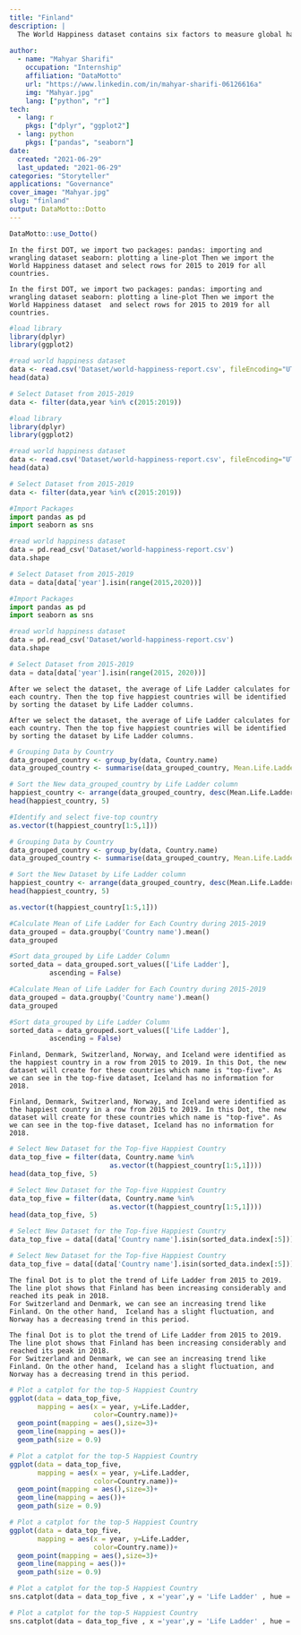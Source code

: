 ```yaml
---
title: "Finland"
description: |
  The World Happiness dataset contains six factors to measure global happiness: life expectancy, economics, social support, absence of corruption, freedom, and generosity. These factors were reported for 166 countries around the world from 2005 to 2020. In this Dotto, we want to find the top five happiest countries then plot the happiness rate for these countries from 2015 to 2019.
  
author:
  - name: "Mahyar Sharifi"
    occupation: "Internship"
    affiliation: "DataMotto"
    url: "https://www.linkedin.com/in/mahyar-sharifi-06126616a"
    img: "Mahyar.jpg"
    lang: ["python", "r"]
tech:
  - lang: r
    pkgs: ["dplyr", "ggplot2"]
  - lang: python
    pkgs: ["pandas", "seaborn"]
date:
  created: "2021-06-29"
  last_updated: "2021-06-29"
categories: "Storyteller"
applications: "Governance"
cover_image: "Mahyar.jpg"
slug: "finland"
output: DataMotto::Dotto
---
```


```r
DataMotto::use_Dotto()
```

<!-- Dot 1, lang: r, python ------------------------------------------------>

```block
In the first DOT, we import two packages: pandas: importing and wrangling dataset seaborn: plotting a line-plot Then we import the World Happiness dataset and select rows for 2015 to 2019 for all countries.

```

```block
In the first DOT, we import two packages: pandas: importing and wrangling dataset seaborn: plotting a line-plot Then we import the World Happiness dataset  and select rows for 2015 to 2019 for all countries.

```


```r
#load library
library(dplyr)
library(ggplot2)

#read world happiness dataset
data <- read.csv('Dataset/world-happiness-report.csv', fileEncoding="UTF-8-BOM")
head(data)

# Select Dataset from 2015-2019
data <- filter(data,year %in% c(2015:2019))

```

```r
#load library
library(dplyr)
library(ggplot2)

#read world happiness dataset
data <- read.csv('Dataset/world-happiness-report.csv', fileEncoding="UTF-8-BOM")
head(data)

# Select Dataset from 2015-2019
data <- filter(data,year %in% c(2015:2019))


```

```python
#Import Packages
import pandas as pd
import seaborn as sns

#read world happiness dataset
data = pd.read_csv('Dataset/world-happiness-report.csv')
data.shape

# Select Dataset from 2015-2019
data = data[data['year'].isin(range(2015,2020))]

```

```python
#Import Packages
import pandas as pd
import seaborn as sns

#read world happiness dataset
data = pd.read_csv('Dataset/world-happiness-report.csv')
data.shape

# Select Dataset from 2015-2019
data = data[data['year'].isin(range(2015, 2020))]

```

<!-- Dot 2, lang: r, python ------------------------------------------------>

```block
After we select the dataset, the average of Life Ladder calculates for each country. Then the top five happiest countries will be identified by sorting the dataset by Life Ladder columns.

```

```block
After we select the dataset, the average of Life Ladder calculates for each country. Then the top five happiest countries will be identified by sorting the dataset by Life Ladder columns.

```

```r
# Grouping Data by Country
data_grouped_country <- group_by(data, Country.name)
data_grouped_country <- summarise(data_grouped_country, Mean.Life.Ladder = mean(Life.Ladder))

# Sort the New data_grouped_country by Life Ladder column
happiest_country <- arrange(data_grouped_country, desc(Mean.Life.Ladder))
head(happiest_country, 5)

#Identify and select five-top country
as.vector(t(happiest_country[1:5,1]))

```

```r
# Grouping Data by Country
data_grouped_country <- group_by(data, Country.name)
data_grouped_country <- summarise(data_grouped_country, Mean.Life.Ladder = mean(Life.Ladder))

# Sort the New Dataset by Life Ladder column
happiest_country <- arrange(data_grouped_country, desc(Mean.Life.Ladder))
head(happiest_country, 5)

as.vector(t(happiest_country[1:5,1]))

```

```python
#Calculate Mean of Life Ladder for Each Country during 2015-2019
data_grouped = data.groupby('Country name').mean()
data_grouped

#Sort data_grouped by Life Ladder Column
sorted_data = data_grouped.sort_values(['Life Ladder'],
          ascending = False)

```

```python
#Calculate Mean of Life Ladder for Each Country during 2015-2019
data_grouped = data.groupby('Country name').mean()
data_grouped

#Sort data_grouped by Life Ladder Column
sorted_data = data_grouped.sort_values(['Life Ladder'],
          ascending = False)


```

<!-- Dot 3, lang: r, python ------------------------------------------------>

```block
Finland, Denmark, Switzerland, Norway, and Iceland were identified as the happiest country in a row from 2015 to 2019. In this Dot, the new dataset will create for these countries which name is "top-five". As we can see in the top-five dataset, Iceland has no information for 2018.

```

```block
Finland, Denmark, Switzerland, Norway, and Iceland were identified as the happiest country in a row from 2015 to 2019. In this Dot, the new dataset will create for these countries which name is "top-five". As we can see in the top-five dataset, Iceland has no information for 2018.

```

```r
# Select New Dataset for the Top-five Happiest Country
data_top_five = filter(data, Country.name %in% 
                         as.vector(t(happiest_country[1:5,1])))
head(data_top_five, 5)

```

```r
# Select New Dataset for the Top-five Happiest Country
data_top_five = filter(data, Country.name %in% 
                         as.vector(t(happiest_country[1:5,1])))
head(data_top_five, 5)

```

```python
# Select New Dataset for the Top-five Happiest Country
data_top_five = data[(data['Country name'].isin(sorted_data.index[:5]))]

```

```python
# Select New Dataset for the Top-five Happiest Country
data_top_five = data[(data['Country name'].isin(sorted_data.index[:5]))]

```

<!-- Dot 4, lang: r, python ------------------------------------------------>

```block
The final Dot is to plot the trend of Life Ladder from 2015 to 2019. 
The line plot shows that Finland has been increasing considerably and reached its peak in 2018.
For Switzerland and Denmark, we can see an increasing trend like Finland. On the other hand,  Iceland has a slight fluctuation, and  Norway has a decreasing trend in this period.

```

```block
The final Dot is to plot the trend of Life Ladder from 2015 to 2019. 
The line plot shows that Finland has been increasing considerably and reached its peak in 2018.
For Switzerland and Denmark, we can see an increasing trend like Finland. On the other hand,  Iceland has a slight fluctuation, and  Norway has a decreasing trend in this period.

```

```r
# Plot a catplot for the top-5 Happiest Country
ggplot(data = data_top_five,
       mapping = aes(x = year, y=Life.Ladder, 
                     color=Country.name))+
  geom_point(mapping = aes(),size=3)+
  geom_line(mapping = aes())+
  geom_path(size = 0.9)

```

```r
# Plot a catplot for the top-5 Happiest Country
ggplot(data = data_top_five,
       mapping = aes(x = year, y=Life.Ladder, 
                     color=Country.name))+
  geom_point(mapping = aes(),size=3)+
  geom_line(mapping = aes())+
  geom_path(size = 0.9)

# Plot a catplot for the top-5 Happiest Country
ggplot(data = data_top_five,
       mapping = aes(x = year, y=Life.Ladder, 
                     color=Country.name))+
  geom_point(mapping = aes(),size=3)+
  geom_line(mapping = aes())+
  geom_path(size = 0.9)

```

```python
# Plot a catplot for the top-5 Happiest Country
sns.catplot(data = data_top_five , x ='year',y = 'Life Ladder' , hue ='Country name' , kind = 'point')

```

```python
# Plot a catplot for the top-5 Happiest Country
sns.catplot(data = data_top_five , x ='year',y = 'Life Ladder' , hue = 'Country name' , kind = 'point')

```
